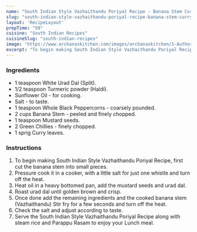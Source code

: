 ---
name: "South Indian Style Vazhaithandu Poriyal Recipe - Banana Stem Curry with No Onion and No Garlic"
slug: "south-indian-style-vazhaithandu-poriyal-recipe-banana-stem-curry-with-no-onion-and-no-garlic"
layout: 'RecipeLayout'
prepTime: "50"
cuisine: "South Indian Recipes"
cuisineSlug: "south-indian-recipes"
image: "https://www.archanaskitchen.com/images/archanaskitchen/1-Author/sibyl_sunitha/South_Indian_Style_Vazhathandu_Poriyal_Recipe_Banana_Stem_Curry_with_No_Onion_and_No_Garlic_.jpg"
excerpt: "To begin making South Indian Style Vazhaithandu Poriyal Recipe, first cut the banana stem into small pieces"
---

### Ingredients

- 1 teaspoon White Urad Dal (Split).
- 1/2 teaspoon Turmeric powder (Haldi).
- Sunflower Oil - for cooking.
- Salt - to taste.
- 1 teaspoon Whole Black Peppercorns - coarsely pounded.
- 2 cups Banana Stem - peeled and finely chopped.
- 1 teaspoon Mustard seeds.
- 2 Green Chillies - finely chopped.
- 1 sprig Curry leaves.

### Instructions

1. To begin making South Indian Style Vazhaithandu Poriyal Recipe, first cut the banana stem into small pieces.
1. Pressure cook it in a cooker, with a little salt for just one whistle and turn off the heat.
1. Heat oil in a heavy bottomed pan, add the mustard seeds and urad dal.
1. Roast urad dal until golden brown and crisp.
1. Once done add the remaining ingredients and the cooked banana stem (Vazhaithandu) Stir fry for a few seconds and turn off the heat.
1. Check the salt and adjust according to taste.
1. Serve the South Indian Style Vazhaithandu Poriyal Recipe  along with steam rice and Parappu Rasam to enjoy your Lunch meal.
